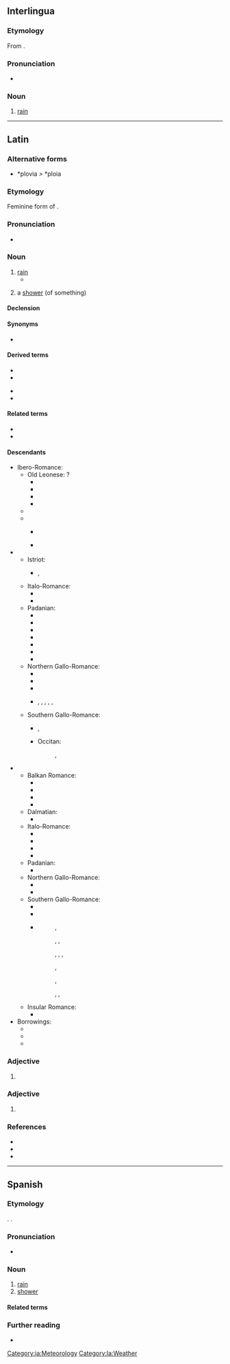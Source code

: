 ==Interlingua==

===Etymology===
From {{der|ia|la|pluvia||rain}}.

===Pronunciation===
* {{IPA|ia|/ˈpluvja/}}

===Noun===
{{ia-noun|s}}

# [[rain]]

[[Category:ia:Meteorology]]

----

==Latin==

===Alternative forms===
* *plovia ''>'' *ploia {{q|Vulgar Latin}}

===Etymology===
Feminine form of {{m|la|pluvius}}.

===Pronunciation===
* {{la-IPA|pluvia}}

===Noun===
{{la-noun|pluvia<1>}}

# [[rain]]
#* {{Q|la|Lucretius|De rerum natura|6|671|quote=tempestātēs '''pluviae'''|trans=tempests of rain}}
# {{qualifier|later}} a [[shower]] (of something)

====Declension====
{{la-ndecl|pluvia<1>}}

====Synonyms====
* {{l|la|imber}}

====Derived terms====
{{top2}}
* {{l|la|pluviālis}}
* {{l|la|pluviāticus}}
{{mid2}}
* {{l|la|pluviātilis}}
* {{l|la|pluviōsus}}
{{bottom}}

====Related terms====
* {{l|la|pluvius}}
* {{l|la|pluit}}

====Descendants====
{{top2}}
* Ibero-Romance:
** Old Leonese: ?
*** {{desc|ast|lluvia|chuvia}}
*** {{desc|ext|lluvia}}
*** {{desc|roa-leo|lluvia|chuvia}}
*** {{desc|mwl|chuba}}
** {{desctree|roa-opt|chuvia}}
** {{desc|osp|lluvia}}
*** {{desc|lad|luvya}} {{qualifier|Latin spelling}}
*** {{desc|es|lluvia}}
* {{desc|VL.|*plovia|der=1}}
** Istriot:
*** {{l|ist|piova}}, {{l|ist|peiòva}}
** Italo-Romance:
*** {{desc|it|piova}}
*** {{desc|scn|chiova}}
** Padanian:
*** {{desc|egl|piôva}}
*** {{desc|lld|pievia}}
*** {{desc|lij|cieûvia}}
*** {{desc|lmo|piöva}}
*** {{desc|pms|pieuva}}
*** {{desc|rm|plievgia|plievia|plövgia}}
*** {{desc|vec|pióva}}
** Northern Gallo-Romance:
*** {{desc|frp|pllove|ploive|pleivi|plleve|plevia}}
*** {{desc|roa-lor|pllóv}}
*** {{desc|pcd|pleuv}}
*** {{desc|wa|plaiv}}, {{l|wa|ploiv}}, {{l|wa|pleuv}}, {{l|wa|plleuv}}, {{l|wa|plev}}, {{l|frp|plouve}}
** Southern Gallo-Romance:
*** {{desc|an|plevia}} {{desc|an|plevida|der=1|nolb=1}}, {{l|an|plevita}}
*** Occitan:
***: {{desc|oc-auv|plhuèva}}, {{l|oc|pluèva}}
***: {{desc|oc-viv|plòva}}
{{mid2}}
* {{desc|VL.|*ploia|der=1}}
** Balkan Romance:
*** {{desc|rup|ploae|ploai}}
*** {{desc|ruo|ploie}}
*** {{desc|ruq|ploaiă}}
*** {{desc|ro|ploaie}}
** Dalmatian:
*** {{l|dlm|pluaja}}
** Italo-Romance:
*** {{desc|co|pioghja}}
*** {{desc|it|pioggia}}
*** {{desc|nap|chioggia}}
*** {{desc|scn|chioggia|chioggi}}
** Padanian:
*** {{desc|fur|ploie|ploe}}
** Northern Gallo-Romance:
*** {{desc|frp|plloge}}
*** {{desctree|fro|pluie}}
** Southern Gallo-Romance:
*** {{desc|an|pluya}}
*** {{desc|ca|pluja}}
*** {{desc|oc|plueja|plueia}} {{q|all dialects except Gascon and Lengadocian}}
***: {{desc|oc-auv|pleja}}, {{l|oc|pleia}}
***: {{desc|oc-gas|ploja}}, {{l|oc|pleja}}, {{l|oc|pluja}}
***:{{desc|oc-lan|pluèja}}, {{l|oc|pluòja}}, {{l|oc|plèja}}, {{l|oc|plèija}}
***: {{desc|oc-lim|pleja}}, {{l|oc|pleia}}
***: {{desc|oc-pro|pluja}}, {{l|oc|plòja}}
***: {{desc|oc-viv|pleia}}, {{l|oc|plòia}}, {{l|oc|pluia}}
** Insular Romance:
*** {{desc|sc|pròia|proìda|pióida|próghia|proja}}
* Borrowings:
** {{desctree|bor=1|eo|pluvo}}
** {{desc|bor=1|ia|pluvia}}
** {{desc|bor=1|ie|pluvie}}
{{bottom}}

===Adjective===
{{la-adj-form|pluvia}}

# {{inflection of|la|pluvius||f|nom//voc|s|;|n|nom//acc//voc|p}}

===Adjective===
{{la-adj-form|pluviā}}

# {{inflection of|la|pluvius||f|abl|s}}

===References===
* {{R:L&S}}
* {{R:Elementary Lewis}}
* {{R:Gaffiot}}

[[Category:la:Weather]]

----

==Spanish==

===Etymology===
{{lbor|es|la|pluvia}}. {{dbt|es|lluvia}}.

===Pronunciation===
{{es-IPA}}
* {{rhymes|es|ubja}}

===Noun===
{{es-noun|f}}

# [[rain]]
# [[shower]] {{gloss|precipitation}}

====Related terms====
{{rel3
|es|llover
|lluvia
|pluvial
|pluvioso
}}

===Further reading===
* {{R:es:DRAE}}

{{C|es|Rain}}